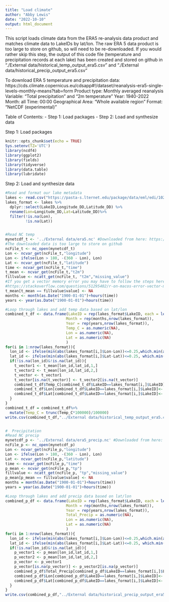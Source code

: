```yaml
---
title: "Load climate"
author: "Abby Lewis"
date: "2022-10-10"
output: html_document
---
```


This script loads climate data from the ERA5 re-analysis data product and matches climate data to LakeIDs by lat/lon. The raw ERA 5 data product is too large to store on github, so will need to be re-downloaded. If you would rather skip this step, the output of this code file (temperature and precipitation records at each lake) has been created and stored on github in "./External data/historical_temp_output_era5.csv" and "./External data/historical_precip_output_era5.csv"

To download ERA 5 temperature and precipitation data: https://cds.climate.copernicus.eu/cdsapp#!/dataset/reanalysis-era5-single-levels-monthly-means?tab=form
  Product type: Monthly averaged reanalysis
  Variable: "Total precipitation" and "2m temperature"
  Year: 1940-2022
  Month: all
  Time: 00:00
  Geographical Area: "Whole available region"
  Format: "NetCDF (experimental)"

Table of Contents:
- Step 1: Load packages
- Step 2: Load and synthesize data


Step 1: Load packages
```r
knitr::opts_chunk$set(echo = TRUE)
Sys.setenv(TZ='UTC')
library(ncdf4)
library(ggplot2)
library(fields)
library(tidyverse)
library(data.table)
library(lubridate)
```


Step 2: Load and synthesize data
```r
#Read and format our lake metadata
lakes <- read.csv("https://pasta-s.lternet.edu/package/data/eml/edi/1029/6/fadd3eaa25b5fdd1fc4efba70e660579") 
lakes_format <- lakes %>%
  dplyr::select(LakeID,Longitude_DD,Latitude_DD) %>%
  rename(Lon=Longitude_DD,Lat=Latitude_DD)%>%
  filter(!is.na(Lon),
         !is.na(Lat))


#Read NC temp
mynetcdf_t <- '../External data/era5.nc' #Downloaded from here: https://cds.climate.copernicus.eu/cdsapp#!/dataset/reanalysis-era5-single-levels-monthly-means?tab=form
#The downloaded data is too large to store on github
ncFile_t <- nc_open(mynetcdf_t)
Lon <- ncvar_get(ncFile_t,"longitude")
Lon <- ifelse(Lon > 180, -(360 - Lon), Lon)
Lat <- ncvar_get(ncFile_t,"latitude")
time <- ncvar_get(ncFile_t,"time")
t_mean <- ncvar_get(ncFile_t,"t2m")
fillvalue <- ncatt_get(ncFile_t, "t2m","missing_value") 
#If you get a vector memory error you may have to follow the steps here
#https://stackoverflow.com/questions/51295402/r-on-macos-error-vector-memory-exhausted-limit-reached
t_mean[t_mean == fillvalue$value] <- NA
months <- month(as.Date("1900-01-01")+hours(time))
years <- year(as.Date("1900-01-01")+hours(time))

#Loop through lakes and add temp data based on lat/lon
combined_t_df <- data.frame(LakeID = rep(lakes_format$LakeID, each = length(months)),
                           Month = rep(months,nrow(lakes_format)),
                           Year = rep(years,nrow(lakes_format)),
                           Temp_C = as.numeric(NA),
                           Lon = as.numeric(NA),
                           Lat = as.numeric(NA)
                           )
for(i in 1:nrow(lakes_format)){
  lon_id <- ifelse(min(abs(lakes_format[i,]$Lon-Lon))<=0.25,which.min(abs(lakes_format[i,]$Lon-Lon)),NA)
  lat_id <- ifelse(min(abs(lakes_format[i,]$Lat-Lat))<=0.25, which.min(abs(lakes_format[i,]$Lat-Lat)),NA)
  if(!is.na(lon_id)&!is.na(lat_id)){
    t_vector1 <- t_mean[lon_id,lat_id,1,] 
    t_vector2 <- t_mean[lon_id,lat_id,2,] 
    t_vector <- t_vector1
    t_vector[is.na(t_vector)] <- t_vector2[is.na(t_vector)]
    combined_t_df$Temp_C[combined_t_df$LakeID==lakes_format[i,]$LakeID]<- t_vector-273.15
    combined_t_df$Lon[combined_t_df$LakeID==lakes_format[i,]$LakeID]<- Lon[lon_id]
    combined_t_df$Lat[combined_t_df$LakeID==lakes_format[i,]$LakeID]<- Lat[lat_id]
  }
}
combined_t_df = combined_t_df%>%
  mutate(Temp_C = trunc(Temp_C*100000)/100000)
write.csv(combined_t_df,"../External data/historical_temp_output_era5.csv", row.names = F)


#  Precipitation
#Read NC precip
mynetcdf_p <- '../External data/era5_precip.nc' #Downloaded from here: https://cds.climate.copernicus.eu/cdsapp#!/dataset/reanalysis-era5-single-levels-monthly-means?tab=form
ncFile_p <- nc_open(mynetcdf_p)
Lon <- ncvar_get(ncFile_p,"longitude")
Lon <- ifelse(Lon > 180, -(360 - Lon), Lon)
Lat <- ncvar_get(ncFile_p,"latitude")
time <- ncvar_get(ncFile_p,"time")
p_mean <- ncvar_get(ncFile_p,"tp")
fillvalue <- ncatt_get(ncFile_p, "tp","missing_value")
p_mean[p_mean == fillvalue$value] <- NA
months = month(as.Date("1900-01-01")+hours(time))
years = year(as.Date("1900-01-01")+hours(time))

#Loop through lakes and add precip data based on lat/lon
combined_p_df <- data.frame(LakeID = rep(lakes_format$LakeID, each = length(months)),
                           Month = rep(months,nrow(lakes_format)),
                           Year = rep(years,nrow(lakes_format)),
                           Total_Precip = as.numeric(NA),
                           Lon = as.numeric(NA),
                           Lat = as.numeric(NA)
                           )
for(i in 1:nrow(lakes_format)){
  lon_id <- ifelse(min(abs(lakes_format[i,]$Lon-Lon))<=0.25,which.min(abs(lakes_format[i,]$Lon-Lon)),NA)
  lat_id <- ifelse(min(abs(lakes_format[i,]$Lat-Lat))<=0.25, which.min(abs(lakes_format[i,]$Lat-Lat)),NA)
  if(!is.na(lon_id)&!is.na(lat_id)){
    p_vector1 <- p_mean[lon_id,lat_id,1,] 
    p_vector2 <- p_mean[lon_id,lat_id,2,] 
    p_vector <- p_vector1
    p_vector[is.na(p_vector)] <- p_vector2[is.na(p_vector)]
    combined_p_df$Total_Precip[combined_p_df$LakeID==lakes_format[i,]$LakeID]<- p_vector
    combined_p_df$Lon[combined_p_df$LakeID==lakes_format[i,]$LakeID]<- Lon[lon_id]
    combined_p_df$Lat[combined_p_df$LakeID==lakes_format[i,]$LakeID]<- Lat[lat_id]
  }
}
write.csv(combined_p_df,"../External data/historical_precip_output_era5.csv", row.names = F)
```
